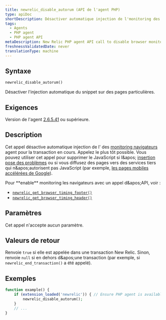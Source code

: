 ```yaml
---
title: newrelic_disable_autorum (API de l'agent PHP)
type: apiDoc
shortDescription: Désactiver automatique injection de l'monitoring des navigateurs snippet sur des pages particulières.
tags:
  - Agents
  - PHP agent
  - PHP agent API
metaDescription: New Relic PHP agent API call to disable browser monitoring on specific pages or views.
freshnessValidatedDate: never
translationType: machine
---
```


## Syntaxe

```php
newrelic_disable_autorum()
```

Désactiver l'injection automatique du snippet <InlinePopover type="browser" />sur des pages particulières.

## Exigences

Version de l'agent [2.6.5.41](/docs/release-notes/agent-release-notes/php-release-notes/php-agent-26541) ou supérieure.

## Description

Cet appel désactive automatique injection de l' des [monitoring navigateurs](/docs/browser/new-relic-browser/getting-started/introduction-new-relic-browser) agent pour la transaction en cours. Appelez le plus tôt possible. Vous pouvez utiliser cet appel pour supprimer le JavaScript si l&amp;apos; [insertion pose des problèmes](/docs/browser/new-relic-browser/troubleshooting/browser-javascript-injection-causes-problems-page) ou si vous diffusez des pages vers des services tiers qui n&amp;apos;autorisent pas JavaScript (par exemple, [les pages mobiles accélérées de Google](/docs/browser/new-relic-browser/troubleshooting/google-amp-validator-fails-due-3rd-party-script)).

<Callout variant="tip">
  Pour <DNT>**enable**</DNT> monitoring les navigateurs avec un appel d&amp;apos;API, voir :

  * [`newrelic_get_browser_timing_footer()`](/docs/agents/php-agent/php-agent-api/newrelic_get_browser_timing_footer)
  * [`newrelic_get_browser_timing_header()`](/docs/agents/php-agent/php-agent-api/newrelic_get_browser_timing_header)
</Callout>

## Paramètres

Cet appel n'accepte aucun paramètre.

## Valeurs de retour

Renvoie `true` si elle est appelée dans une transaction New Relic. Sinon, renvoie `null` si en dehors d&amp;apos;une transaction (par exemple, si `newrelic_end_transaction()` a été appelé).

## Exemples

```php
function example() {
    if (extension_loaded('newrelic')) { // Ensure PHP agent is available
        newrelic_disable_autorum();
    }
    // ...
}
```